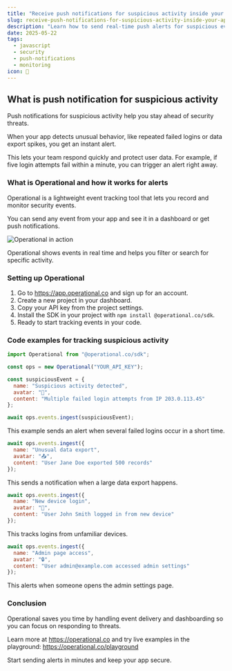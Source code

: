 ```yaml
---
title: "Receive push notifications for suspicious activity inside your app with JavaScript"
slug: receive-push-notifications-for-suspicious-activity-inside-your-app-with-javascript
description: "Learn how to send real-time push alerts for suspicious events in your app using Operational and JavaScript for improved security."
date: 2025-05-22
tags:
  - javascript
  - security
  - push-notifications
  - monitoring
icon: 🚨
---
```


## What is push notification for suspicious activity

Push notifications for suspicious activity help you stay ahead of security threats.

When your app detects unusual behavior, like repeated failed logins or data export spikes, you get an instant alert.

This lets your team respond quickly and protect user data. For example, if five login attempts fail within a minute, you can trigger an alert right away.


### What is Operational and how it works for alerts

Operational is a lightweight event tracking tool that lets you record and monitor security events.

You can send any event from your app and see it in a dashboard or get push notifications.

![Operational in action](https://operational.co/images/misc/ops-usage.jpg)

Operational shows events in real time and helps you filter or search for specific activity.


### Setting up Operational

1. Go to https://app.operational.co and sign up for an account.
2. Create a new project in your dashboard.
3. Copy your API key from the project settings.
4. Install the SDK in your project with `npm install @operational.co/sdk`.
5. Ready to start tracking events in your code.


### Code examples for tracking suspicious activity

```javascript
import Operational from "@operational.co/sdk";

const ops = new Operational("YOUR_API_KEY");

const suspiciousEvent = {
  name: "Suspicious activity detected",
  avatar: "🚨",
  content: "Multiple failed login attempts from IP 203.0.113.45"
};

await ops.events.ingest(suspiciousEvent);
```
This example sends an alert when several failed logins occur in a short time.

```javascript
await ops.events.ingest({
  name: "Unusual data export",
  avatar: "📤",
  content: "User Jane Doe exported 500 records"
});
```
This sends a notification when a large data export happens.

```javascript
await ops.events.ingest({
  name: "New device login",
  avatar: "🔑",
  content: "User John Smith logged in from new device"
});
```
This tracks logins from unfamiliar devices.

```javascript
await ops.events.ingest({
  name: "Admin page access",
  avatar: "🔒",
  content: "User admin@example.com accessed admin settings"
});
```
This alerts when someone opens the admin settings page.


### Conclusion

Operational saves you time by handling event delivery and dashboarding so you can focus on responding to threats.

Learn more at https://operational.co and try live examples in the playground: https://operational.co/playground

Start sending alerts in minutes and keep your app secure.